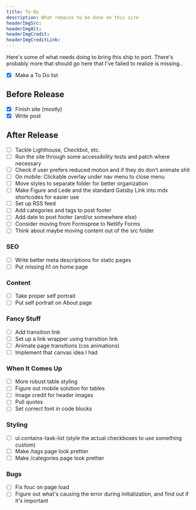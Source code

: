 ```yaml
---
title: To Do
description: What remains to be done on this site
headerImgSrc:
headerImgAlt:
headerImgCredit:
headerImgCreditLink:
---
```


Here's some of what needs doing to bring this ship to port. There's probably more that should go here that I've failed to realize is missing..

- [x] Make a To Do list

## Before Release

- [x] Finish site (mostly)
- [x] Write post

## After Release

- [ ] Tackle Lighthouse, Checkbot, etc.
- [ ] Run the site through some accessibility tests and patch where necessary
- [ ] Check if user prefers reduced motion and if they do don’t animate shit
- [ ] On mobile: Clickable overlay under nav menu to close menu
- [ ] Move styles to separate folder for better organization
- [ ] Make Figure and Lede and the standard Gatsby Link into mdx shortcodes for easier use
- [ ] Set up RSS feed
- [ ] Add categories and tags to post footer
- [ ] Add date to post footer (and/or somewhere else)
- [ ] Consider moving from Formspree to Netlify Forms
- [ ] Think about maybe moving content out of the src folder

### SEO

- [ ] Write better meta descriptions for static pages
- [ ] Put missing h1 on home page

### Content

- [ ] Take proper self portrait
- [ ] Put self portrait on About page

### Fancy Stuff

- [ ] Add transition link
- [ ] Set up a link wrapper using transition link
- [ ] Animate page transitions (css animations)
- [ ] Implement that canvas idea I had

### When It Comes Up

- [ ] More robust table styling
- [ ] Figure out mobile solution for tables
- [ ] Image credit for header images
- [ ] Pull quotes
- [ ] Set correct font in code blocks

### Styling

- [ ] ul.contains-task-list (style the actual checkboxes to use something custom)
- [ ] Make /tags page look prettier
- [ ] Make /categories page look prettier

### Bugs

- [ ] Fix fouc on page load
- [ ] Figure out what's causing the error during initialization, and find out if it's important
